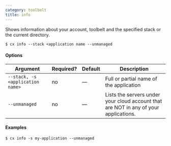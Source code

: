 ```yaml
---
category: toolbelt
title: info
---
```


Shows information about your account, toolbelt and the specified stack or the current directory.

```shell
$ cx info --stack <application name --unmanaged
```

#### Options

| Argument | Required? | Default | Description |
|  ---  |  ---  |  ---  |  ---  |
| `--stack, -s <application name>` | no | — | Full or partial name of the application |
| `--unmanaged` | no | — | Lists the servers under your cloud account that are NOT in any of your applications. |

#### Examples

```shell
$ cx info -s my-application --unmanaged
```
